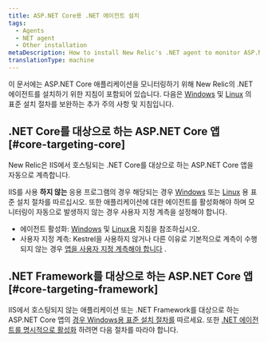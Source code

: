 ```yaml
---
title: ASP.NET Core용 .NET 에이전트 설치
tags:
  - Agents
  - NET agent
  - Other installation
metaDescription: How to install New Relic's .NET agent to monitor ASP.NET Core applications.
translationType: machine
---
```


이 문서에는 ASP.NET Core 애플리케이션을 모니터링하기 위해 New Relic의 .NET 에이전트를 설치하기 위한 지침이 포함되어 있습니다. 다음은 [Windows](/docs/agents/net-agent/installation/install-net-agent-windows) 및 [Linux](/docs/agents/net-agent/installation/install-net-agent-linux) 의 표준 설치 절차를 보완하는 추가 주의 사항 및 지침입니다.

## .NET Core를 대상으로 하는 ASP.NET Core 앱 [#core-targeting-core]

New Relic은 IIS에서 호스팅되는 .NET Core를 대상으로 하는 ASP.NET Core 앱을 자동으로 계측합니다.

IIS를 사용 **하지 않는** 응용 프로그램의 경우 해당되는 경우 [Windows](/docs/agents/net-agent/other-installation/install-net-agent-aspnet-core-targeting-net-framework-windows) 또는 [Linux](/docs/agents/net-agent/installation/install-net-agent-linux) 용 표준 설치 절차를 따르십시오. 또한 애플리케이션에 대한 에이전트를 활성화해야 하며 모니터링이 자동으로 발생하지 않는 경우 사용자 지정 계측을 설정해야 합니다.

* 에이전트 활성화: [Windows](/docs/agents/net-agent/installation/install-net-agent-windows#enabling-the-agent) 및 [Linux용](/docs/agents/net-agent/installation/install-net-agent-linux#enable-agent) 지침을 참조하십시오.
* 사용자 지정 계측: Kestrel을 사용하지 않거나 다른 이유로 기본적으로 계측이 수행되지 않는 경우 [앱을 사용자 지정 계측해야 합니다](/docs/agents/net-agent/custom-instrumentation/introduction-net-custom-instrumentation) .

## .NET Framework를 대상으로 하는 ASP.NET Core 앱 [#core-targeting-framework]

IIS에서 호스팅되지 않는 애플리케이션 또는 .NET Framework를 대상으로 하는 ASP.NET Core 앱의 [경우 Windows용 표준 설치 절차를](/docs/agents/net-agent/installation/install-net-agent-windows#msi) 따르세요. 또한 [.NET 에이전트를 명시적으로 활성화](/docs/agents/net-agent/installation/install-net-agent-windows#enabling-the-agent) 하려면 다음 절차를 따라야 합니다.

<InstallFeedback/>